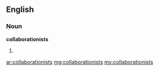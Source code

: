 ==English==

===Noun===
'''collaborationists'''

# {{plural of|[[collaborationist]]}}

[[ar:collaborationists]]
[[mg:collaborationists]]
[[my:collaborationists]]